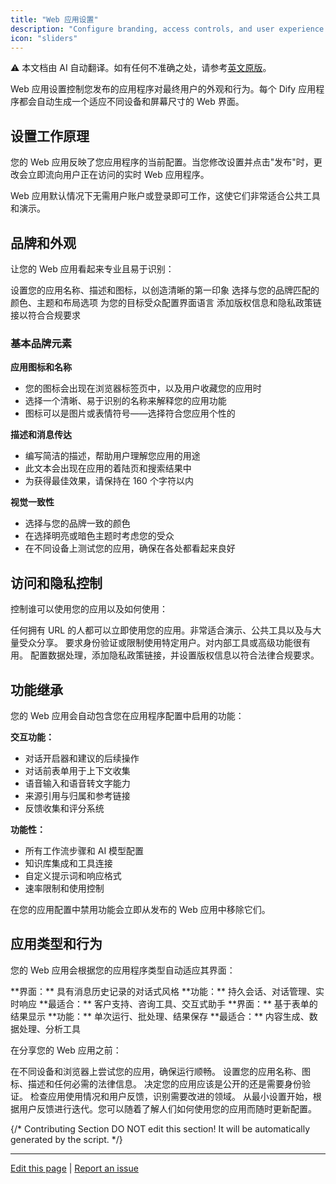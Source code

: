 ```yaml
---
title: "Web 应用设置"
description: "Configure branding, access controls, and user experience settings for your published web applications"
icon: "sliders"
---
```


<Note> ⚠️ 本文档由 AI 自动翻译。如有任何不准确之处，请参考[英文原版](/en/documentation/pages/publish/web-app-settings)。</Note>


Web 应用设置控制您发布的应用程序对最终用户的外观和行为。每个 Dify 应用程序都会自动生成一个适应不同设备和屏幕尺寸的 Web 界面。

## 设置工作原理

您的 Web 应用反映了您应用程序的当前配置。当您修改设置并点击"发布"时，更改会立即流向用户正在访问的实时 Web 应用程序。

<Info>
Web 应用默认情况下无需用户账户或登录即可工作，这使它们非常适合公共工具和演示。
</Info>

## 品牌和外观

让您的 Web 应用看起来专业且易于识别：

<CardGroup cols={2}>
  <Card title="应用身份" icon="id-card">
    设置您的应用名称、描述和图标，以创造清晰的第一印象
  </Card>
  <Card title="视觉设计" icon="palette">
    选择与您的品牌匹配的颜色、主题和布局选项
  </Card>
  <Card title="语言设置" icon="globe">
    为您的目标受众配置界面语言
  </Card>
  <Card title="法律页面" icon="scale">
    添加版权信息和隐私政策链接以符合合规要求
  </Card>
</CardGroup>

### 基本品牌元素

**应用图标和名称**
- 您的图标会出现在浏览器标签页中，以及用户收藏您的应用时
- 选择一个清晰、易于识别的名称来解释您的应用功能
- 图标可以是图片或表情符号——选择符合您应用个性的

**描述和消息传达**
- 编写简洁的描述，帮助用户理解您应用的用途
- 此文本会出现在应用的着陆页和搜索结果中
- 为获得最佳效果，请保持在 160 个字符以内

**视觉一致性**
- 选择与您的品牌一致的颜色
- 在选择明亮或暗色主题时考虑您的受众
- 在不同设备上测试您的应用，确保在各处都看起来良好

## 访问和隐私控制

控制谁可以使用您的应用以及如何使用：

<AccordionGroup>
  <Accordion title="公共访问（默认）">
    任何拥有 URL 的人都可以立即使用您的应用。非常适合演示、公共工具以及与大量受众分享。
  </Accordion>
  
  <Accordion title="访问控制">
    要求身份验证或限制使用特定用户。对内部工具或高级功能很有用。
  </Accordion>
  
  <Accordion title="隐私设置">
    配置数据处理，添加隐私政策链接，并设置版权信息以符合法律合规要求。
  </Accordion>
</AccordionGroup>

## 功能继承

您的 Web 应用会自动包含您在应用程序配置中启用的功能：

**交互功能：**
- 对话开启器和建议的后续操作
- 对话前表单用于上下文收集
- 语音输入和语音转文字能力
- 来源引用与归属和参考链接
- 反馈收集和评分系统

**功能性：**
- 所有工作流步骤和 AI 模型配置
- 知识库集成和工具连接
- 自定义提示词和响应格式
- 速率限制和使用控制

<Warning>
在您的应用配置中禁用功能会立即从发布的 Web 应用中移除它们。
</Warning>

## 应用类型和行为

您的 Web 应用会根据您的应用程序类型自动适应其界面：

<Tabs>
  <Tab title="对话应用程序">
    **界面：** 具有消息历史记录的对话式风格
    **功能：** 持久会话、对话管理、实时响应
    **最适合：** 客户支持、咨询工具、交互式助手
  </Tab>
  
  <Tab title="工作流应用程序">
    **界面：** 基于表单的结果显示
    **功能：** 单次运行、批处理、结果保存
    **最适合：** 内容生成、数据处理、分析工具
  </Tab>
</Tabs>

在分享您的 Web 应用之前：

<Steps>
  <Step title="测试用户体验">
    在不同设备和浏览器上尝试您的应用，确保运行顺畅。
  </Step>
  
  <Step title="配置基本设置">
    设置您的应用名称、图标、描述和任何必需的法律信息。
  </Step>
  
  <Step title="审查访问控制">
    决定您的应用应该是公开的还是需要身份验证。
  </Step>
  
  <Step title="监控使用情况">
    检查应用使用情况和用户反馈，识别需要改进的领域。
  </Step>
</Steps>

<Tip>
从最小设置开始，根据用户反馈进行迭代。您可以随着了解人们如何使用您的应用而随时更新配置。
</Tip>

{/*
Contributing Section
DO NOT edit this section!
It will be automatically generated by the script.
*/}

---

[Edit this page](https://github.com/langgenius/dify-docs/edit/main/en/guides/application-publishing/launch-your-webapp-quickly/web-app-settings.mdx) | [Report an issue](https://github.com/langgenius/dify-docs/issues/new?template=docs.yml)